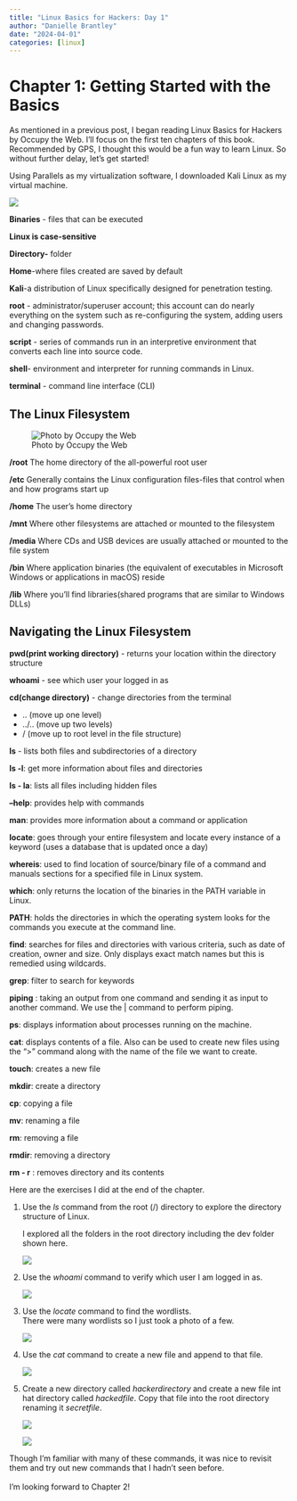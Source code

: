 ```yaml
---
title: "Linux Basics for Hackers: Day 1"
author: "Danielle Brantley"
date: "2024-04-01"
categories: [linux]
---
```


# Chapter 1: Getting Started with the Basics

As mentioned in a previous post, I began reading Linux Basics for Hackers by Occupy the Web. I'll focus on the first ten chapters of this book. Recommended by GPS, I thought this would be a fun way to learn Linux. So without further delay, let's get started!

Using Parallels as my virtualization software, I downloaded Kali Linux as my virtual machine.

![](images/kali_linux.png)

**Binaries** - files that can be executed

**Linux is case-sensitive**

**Directory-** folder

**Home**-where files created are saved by default

**Kali**-a distribution of Linux specifically designed for penetration testing.

**root** - administrator/superuser account; this account can do nearly everything on the system such as re-configuring the system, adding users and changing passwords.

**script** - series of commands run in an interpretive environment that converts each line into source code.

**shell**- environment and interpreter for running commands in Linux.

**terminal** - command line interface (CLI)

## The Linux Filesystem

![Photo by Occupy the Web](images/filesystem.png)

**/root** The home directory of the all-powerful root user

**/etc** Generally contains the Linux configuration files-files that control when and how programs start up

**/home** The user's home directory

**/mnt** Where other filesystems are attached or mounted to the filesystem

**/media** Where CDs and USB devices are usually attached or mounted to the file system

**/bin** Where application binaries (the equivalent of executables in Microsoft Windows or applications in macOS) reside

**/lib** Where you'll find libraries(shared programs that are similar to Windows DLLs)

## Navigating the Linux Filesystem

**pwd(print working directory)** - returns your location within the directory structure

**whoami** - see which user your logged in as

**cd(change directory)** - change directories from the terminal

-   .. (move up one level)
-   ../.. (move up two levels)
-   / (move up to root level in the file structure)

**ls** - lists both files and subdirectories of a directory

**ls -l**: get more information about files and directories

**ls - la**: lists all files including hidden files

**--help**: provides help with commands

**man**: provides more information about a command or application

**locate**: goes through your entire filesystem and locate every instance of a keyword (uses a database that is updated once a day)

**whereis**: used to find location of source/binary file of a command and manuals sections for a specified file in Linux system.

**which**: only returns the location of the binaries in the PATH variable in Linux.

**PATH**: holds the directories in which the operating system looks for the commands you execute at the command line.

**find**: searches for files and directories with various criteria, such as date of creation, owner and size. Only displays exact match names but this is remedied using wildcards.

**grep**: filter to search for keywords

**piping** : taking an output from one command and sending it as input to another command. We use the \| command to perform piping.

**ps**: displays information about processes running on the machine.

**cat**: displays contents of a file. Also can be used to create new files using the "\>" command along with the name of the file we want to create.

**touch**: creates a new file

**mkdir**: create a directory

**cp**: copying a file

**mv**: renaming a file

**rm**: removing a file

**rmdir**: removing a directory

**rm - r** : removes directory and its contents

Here are the exercises I did at the end of the chapter.

1.  Use the *ls* command from the root (/) directory to explore the directory structure of Linux.

    I explored all the folders in the root directory including the dev folder shown here.

    ![](images/number1.png)

2.  Use the *whoami* command to verify which user I am logged in as.

    ![](images/number2.png)

3.  Use the *locate* command to find the wordlists. \
    There were many wordlists so I just took a photo of a few.

    ![](images/number3.png)

4.  Use the *cat* command to create a new file and append to that file.

    ![](images/number4.png)

5.  Create a new directory called *hackerdirectory* and create a new file int hat directory called *hackedfile*. Copy that file into the root directory renaming it *secretfile*.

    ![](images/number5part1.png)

    ![](images/number5part2.png)

Though I'm familiar with many of these commands, it was nice to revisit them and try out new commands that I hadn't seen before.\
\
I'm looking forward to Chapter 2!
